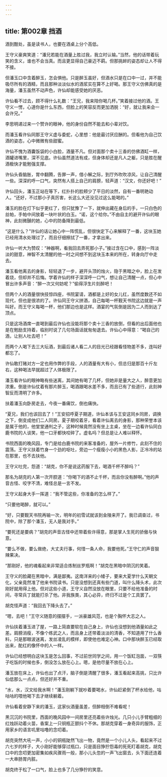 ```yaml
---
---
---
```

title: 第002章 挡酒
---





酒到酣处，虽是读书人，也要在酒桌上分个高低。

王守义豪爽笑道：“潘兄若能在酒量上胜过我，我立时认输。”当然，他的话带着玩笑的含义，谁也不会当真。而且更显得自己豪迈不羁。但那挑衅的姿态却让人不得不接。

但潘玉口中含着醉玉，怎会惧他。只是醉玉虽好，但酒水只是在口中一过，并不能吸尽所有的酒精，而且那种淡淡似水的酒浆实在算不上好喝。那王守义仿佛真的是海量，潘玉虽然不动声色，许仙却能感受她的厌恶。

许仙看不过去，顾不得什么礼数：“王兄，我来陪你喝几杯。”笑着接过他的酒。王守义一愣，心道你是什么东西，但脸上的笑容反而更加洒脱：“好，就让我来会一会许兄。”

李思明递过来一个赞许的眼神，他的身份自然不能去和小辈对饮。

而潘玉看许仙同那王守义虚与委蛇，心里想：他是最讨厌应酬的。但看他为自己饮酒的姿态，心中微微有些甜蜜。

许仙不愧为酒囊饭袋的小白脸，酒量不凡。但对面那个卖十三香的仿佛酒缸一样，酒罐进嘴里，深不见底。许仙虽然道法有成，但身体却还是凡人之躯，只是胜在醒酒极快才能勉强支撑。

许仙头昏脑胀，胃中翻腾，告罪一声，借小解之际，到厅外吹吹凉风，让自己清醒一些。深深的呼一口气，突然有人搭上自己的肩膀，轻声道：“汉文，你还好吧！”

许仙回头，潘玉正站在等下，红扑扑的脸颊少了平日的淡然，自有一番明艳动人。“还好，不过那小子真厉害，长这么大还没见过这么能喝的。”

潘玉的脸在灯下似乎更红了，但只犹豫了一下，就伸出藏在身后的手，一只白色的丝帕，手帕中间放着一块叶状的白玉。“诺，这个给你。”不由自主的避开许仙的眼神，此刻微醺的她，心中的防备降到最低。

“这是什么？”许仙的话让她心中一阵慌乱，但很快定下心来解释了一番，这块玉她已经用清水处理过了，而且仔细擦拭了一番，才拿出来。

许仙一听大为赞叹：“神器啊，看我回去弄死那小子。”接过含在口中，感到一阵淡淡的甜意，神智不太清醒的他一时之间想不到这块玉本来的所在，转身向厅中走去。

潘玉看他离去的身影，轻轻退了一步，避开头顶的烛火，隐于黑暗之中，脸上在发着烧，但却并不后悔。学着许仙的样子深深呼一口气，想让自己清醒一点，但心中冒出许多声音：“醉一次又何妨呢？”偷得浮生片刻醉吧！

但两个人的酒量很快技惊四座，书院宴请，酒都是上好的女儿红，虽然度数还不如现代，但也是很浓的了。许仙同王守义拼酒，自己每喝一杯觐天书院这边就是一声叫好。而王守义每喝一杯，他们那边也是这样。酒宴的气氛倒是因为二人而到达了顶点。

只是这场酒席一直喝到最后许仙也没能将那个卖十三香的放倒，但看的出后面他也是在勉励支持着，临别时说了几句场面话就匆匆退去。许仙心中得意：“喝自己的酒，让别人吐去吧！”

而两个人喝下去三大坛酒，到最后诸人看二人的目光已经跟看怪物差不多，连叫好都忘了。

许仙敢打赌对方一定也用作弊的手段，人的酒量有大有小，但总归是那百十斤左右，这种喝法早就超过了人体极限了。

潘玉看许仙的眼神略有些迷离，其间她有喝了几杯，但她非是量大之人，醉意更加浓重。倒是许仙仗着有那片醉玉，喝酒跟喝水差不多，而且已有了些道行，此刻神智反而清明了许多。

扶着潘玉向卧房走去，今夜一番痛饮，倒也痛快。

“夏兄，我们也该回去了！”王安招呼夏子期道，许仙本该与王安这同乡同房，调换之下，倒变成他们二人同房。夏子期咬着牙，看着许仙离去的身影，那种荣誉本该是属于他的，他堂堂通判之子，这种时候竟然没有坐上主桌，坐在一边看许仙同白鹿书院的人谈笑，他一口牙都快咬碎了。虚名吗？但总是让人难以释怀。

书院西面的晚风园，专门是给白鹿书院的来客准备的，屋外一片修竹，此刻不住的震荡。王守义扶着竹身一个劲的呕吐，旁边一个瘦瘦小小的黑色人影，正冷冷的站在那里，也不去扶他。

王守义吐完，怨道：“胡克，你不是说这药服下去，喝酒千杯不醉吗？”

那名为胡克的人第一次开腔道：“你喝下的酒不止千杯，而且你没有醉啊。”他的声音古怪、咬字不清，难怪总是一言不发。

王守义起身大手一挥道：“我不管这些，你准备的怎么样了。”

“只要他喝醉，就可以。”

“好，只要觐天书院再输一次，明年的初雪试就该到金陵来开了。我已调查过，书院中，除了那个潘玉，无人是我对手。”

“要死还是要病？”胡克的声音古怪中还带着些许得意，那是掌人生死的骄傲与快意。

“要么不做，要么做绝，大丈夫行事，何惜一条人命，我要他死。”王守仁的声音狠辣果决。

“那刚好，他的魂看起来非常适合炼制丝罗瓶啊！”胡克在黑暗中阴沉的笑着。

王守义的脸藏在黑暗中，满是鄙夷。这南洋来的小矮子，要来大夏学什么天朝文化，父亲竟然准了他来书院读书。只是没想到还真有些门道，叫什么降头术，此次刚好就用得上他。但对这些小道，王守义自然没放在眼里，只要不给他准备的时间，寻常兵丁就能打杀了他。非我族类，其心必异，终归不过是个工具罢了。

胡克怪声道：“我回去下降头去了。”

“嗯，去吧！”王守义随意的摆摆手，一派豪雄风范，也是个胸怀大志之人。

许仙扶着潘玉进了屋，一路上简直要软在自己身上，许仙也没想到他酒量如此之差。肩膀消瘦，不像个练武之人，而且身上还带着淡淡的清香，不知道用了什么香料，只是那眼波迷离，发丝凌乱的模样，即使他也难定心神。口中那块醉玉已经取出来，酡红的像怀中的人一样。

许仙已经想明白这块玉是怎么回事，不过前世同学之间，用一个饭缸泡面，一双筷子吃饭的时候也多，倒没怎么放在心上。嗯，是他尽量不放在心上。

潘玉放在床上，许仙也出了点汗，脑子倒是清醒了很多，潘玉看起来高挑，只比许仙低那么一点点，但还好并不重。

“水，水，汉文给我水啊！”潘玉刚躺下就吵着要喝水，许仙赶紧倒了杯水给他，咕咕咕的喂他喝下去才继续躺着。

许仙看着安静下来的潘玉，这家伙酒量虽差，但醉相倒不难看呢！

黑沉沉的书院里，西面的晚风园中一间房里还亮着些许烛光。几只小儿手臂粗细的红烛跃动着火苗，香案上一只铜瓶正颤抖个不休。那胡克穿着一身奇异的服饰，正用家乡的语言叽里咕噜的念叨着。

胡克突然大吼一声，小小的铜瓶陡然飞出一物，竟然是一个小儿人头，看起来不过六七岁的样子，大小刚好能够穿过瓶口，只是面目狰狞怨毒的死死盯着胡克，胡克口中的念叨更加密集如疾风骤雨一般，那小儿头忽的一声飞出窗去，头下面还连着一大串肠胃内脏。

胡克终于松了一口气，脸上也多了几分狰狞的笑意。